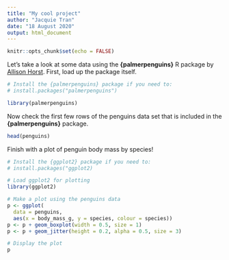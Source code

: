 ```yaml
---
title: "My cool project"
author: "Jacquie Tran"
date: "18 August 2020"
output: html_document
---
```


```r

knitr::opts_chunk$set(echo = FALSE)

```

Let's take a look at some data using the **{palmerpenguins}** R package by [Allison Horst](https://github.com/allisonhorst/palmerpenguins). First, load up the package itself.

```r

# Install the {palmerpenguins} package if you need to:
# install.packages("palmerpenguins")

library(palmerpenguins)

```

Now check the first few rows of the penguins data set that is included in the **{palmerpenguins}** package.

```r

head(penguins)

```

Finish with a plot of penguin body mass by species!

```r

# Install the {ggplot2} package if you need to:
# install.packages("ggplot2)

# Load ggplot2 for plotting
library(ggplot2)

# Make a plot using the penguins data
p <- ggplot(
  data = penguins,
  aes(x = body_mass_g, y = species, colour = species))
p <- p + geom_boxplot(width = 0.5, size = 1)
p <- p + geom_jitter(height = 0.2, alpha = 0.5, size = 3)

# Display the plot
p

```

